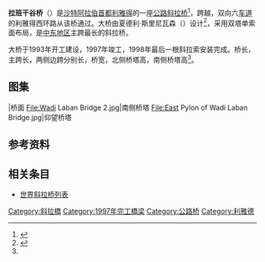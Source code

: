 {{noteTA
|1=zh-hans:斜拉桥;zh-hk:斜拉橋;zh-tw:斜張橋;
|2=zh-hans:沙特阿拉伯;zh-hk:沙地阿拉伯;zh-tw:沙烏地阿拉伯;
}}
{{Infobox Bridge
|bridge_name=拉班干谷桥
|native_name=جسر وادي لبن
|native_name_lang=ar
|image=Riyadh Bridge.jpg
|image_size=270
|caption=
|other_name=
|carries=双向六车道公路
|crosses={{link-ar|拉班干谷|وادي لبن}}
|locale={{SAU}}，[[利雅得|利雅得]]
|designer=夏德利·斯里尼瓦森
|maint=
|id=
|design=[[斜拉桥|斜拉桥]]
|mainspan={{Convert|405|m|ft}}
|length={{Convert|763|m|ft}}
|height={{Convert|175.5|m|ft}}
|width={{Convert|35.8|m|ft}}
|clearance=
|below=
|traffic=
|begin=1993年
|complete=1997年
|open=
|closed=
|map_cue=
|map_image=
|map_text=
|map_width=
|lat=24.615833
|long=46.582778
|extra={{Location map|Saudi Arabia|label=|lat=24.615833|long=46.582778|marksize=6|position=|width=|float=center|caption=拉班干谷桥在沙特阿拉伯的位置}}
}}

'''拉班干谷桥'''（{{lang-ar|جسر وادي لبن}}）是[[沙特阿拉伯|沙特阿拉伯]][[首都|首都]][[利雅得|利雅得]]的一座[[公路|公路]][[斜拉桥|斜拉桥]]<ref>{{cite book|author=Robert S. Cortright|editor=Neff, Jeanne Cortright|title=Bridging the World|url=https://archive.org/details/bridgingworld0000cort|year=2003|publisher=Bridge Ink|location=Wilsonville, Oregon|language=en|isbn=0-9641963-3-6|page=[https://archive.org/details/bridgingworld0000cort/page/149 149]}}</ref>，跨越{{link-ar|拉班干谷|وادي لبن}}，双向六[[车道|车道]]的利雅得西环路从该桥通过。大桥由夏德利·斯里尼瓦森（{{lang|en|Seshadri Srinivasan}}）设计<ref name="structurae">{{Structurae|id=s0004165|title=拉班干谷桥}}{{en}}</ref>，采用双塔单索面布局，是[[中东地区|中东地区]]主跨最长的斜拉桥。

大桥于1993年开工建设，1997年竣工，1998年最后一根斜拉索安装完成。桥长{{Convert|763|m|ft}}，主跨长{{Convert|405|m|ft}}，两侧边跨分别长{{Convert|179|m|ft}}，桥宽{{Convert|35.8|m|ft}}，北侧桥塔高{{Convert|167.5|m|ft}}，南侧桥塔高{{Convert|175.5|m|ft}}<ref name="structurae"/>。

==图集==
<gallery>
|桥面
File:Wadi Laban Bridge 2.jpg|南侧桥塔
File:East Pylon of Wadi Laban Bridge.jpg|仰望桥塔
</gallery>

==参考资料==
{{reflist}}

==相关条目==
* [[世界斜拉桥列表|世界斜拉桥列表]]

[[Category:斜拉橋|Category:斜拉橋]]
[[Category:1997年完工橋梁|Category:1997年完工橋梁]]
[[Category:公路桥|Category:公路桥]]
[[Category:利雅德|Category:利雅德]]